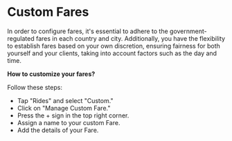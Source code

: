 # Custom Fares

In order to configure fares, it's essential to adhere to the government-regulated fares in each country and city. Additionally, you have the flexibility to establish fares based on your own discretion, ensuring fairness for both yourself and your clients, taking into account factors such as the day and time.

**How to customize your fares?**

Follow these steps:

* Tap "Rides" and select "Custom."
* Click on "Manage Custom Fare."
* Press the + sign in the top right corner.
* Assign a name to your custom Fare.
* Add the details of your Fare.


